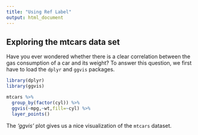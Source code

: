 ```yaml
---
title: "Using Ref Label"
output: html_document
---
```


## Exploring the mtcars data set

Have you ever wondered whether there is a clear correlation between the gas consumption of a car and its weight? 
To answer this question, we first have to load the `dplyr` and `ggvis` packages. 

```r
library(dplyr)
library(ggvis)
```

```r
mtcars %>%
  group_by(factor(cyl)) %>%
  ggvis(~mpg,~wt,fill=~cyl) %>%
  layer_points()
```

The *'ggvis'* plot gives us a nice visualization of the `mtcars` dataset.

```r

```

